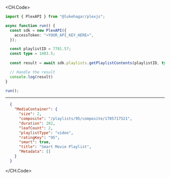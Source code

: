 
<CH.Code>
```typescript GetPlaylistContents.ts
import { PlexAPI } from "@lukehagar/plexjs";

async function run() {
  const sdk = new PlexAPI({
    accessToken: "<YOUR_API_KEY_HERE>",
  });

  const playlistID = 7781.57;
  const type = 1403.5;
  
  const result = await sdk.playlists.getPlaylistContents(playlistID, type);

  // Handle the result
  console.log(result)
}

run();
```
---

```json Example Response
  {
    "MediaContainer": {
      "size": 2,
      "composite": "/playlists/95/composite/1705717521",
      "duration": 282,
      "leafCount": 2,
      "playlistType": "video",
      "ratingKey": "95",
      "smart": true,
      "title": "Smart Movie Playlist",
      "Metadata": []
    }
  }
```
</CH.Code>
